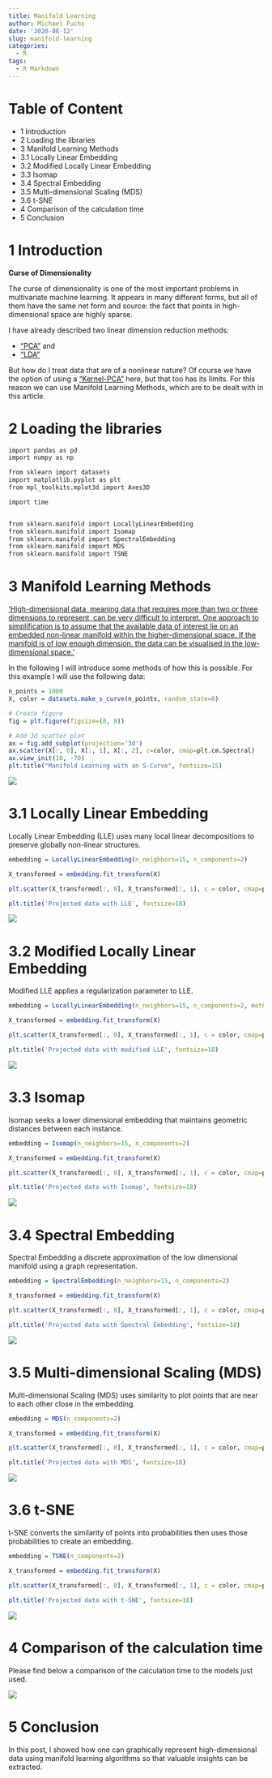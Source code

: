 ```yaml
---
title: Manifold Learning
author: Michael Fuchs
date: '2020-08-12'
slug: manifold-learning
categories:
  - R
tags:
  - R Markdown
---
```




# Table of Content

+ 1 Introduction
+ 2 Loading the libraries
+ 3 Manifold Learning Methods
+ 3.1 Locally Linear Embedding
+ 3.2 Modified Locally Linear Embedding
+ 3.3 Isomap
+ 3.4 Spectral Embedding
+ 3.5 Multi-dimensional Scaling (MDS)
+ 3.6 t-SNE
+ 4 Comparison of the calculation time
+ 5 Conclusion


# 1 Introduction


**Curse of Dimensionality**

The curse of dimensionality is one of the most important problems in multivariate machine learning. It appears in many different forms, but all of them have the same net form and source: the fact that points in high-dimensional space are highly sparse.


I have already described two linear dimension reduction methods:

+ ["PCA"](https://michael-fuchs-python.netlify.app/2020/07/22/principal-component-analysis-pca/) and 
+ ["LDA"](https://michael-fuchs-python.netlify.app/2020/08/07/linear-discriminant-analysis-lda/)

But how do I treat data that are of a nonlinear nature?
Of course we have the option of using a ["Kernel-PCA"](https://michael-fuchs-python.netlify.app/2020/07/22/principal-component-analysis-pca/) here, but that too has its limits.
For this reason we can use Manifold Learning Methods, which are to be dealt with in this article.



# 2 Loading the libraries


```r
import pandas as pd
import numpy as np

from sklearn import datasets
import matplotlib.pyplot as plt
from mpl_toolkits.mplot3d import Axes3D

import time


from sklearn.manifold import LocallyLinearEmbedding
from sklearn.manifold import Isomap
from sklearn.manifold import SpectralEmbedding
from sklearn.manifold import MDS
from sklearn.manifold import TSNE
```




# 3 Manifold Learning Methods

['High-dimensional data, meaning data that requires more than two or three dimensions to represent, can be very difficult to interpret. One approach to simplification is to assume that the available data of interest lie on an embedded non-linear manifold within the higher-dimensional space. If the manifold is of low enough dimension, the data can be visualised in the low-dimensional space.']('https://en.wikipedia.org/wiki/Nonlinear_dimensionality_reduction')


In the following I will introduce some methods of how this is possible.
For this example I will use the following data:


```r
n_points = 1000
X, color = datasets.make_s_curve(n_points, random_state=0)

# Create figure
fig = plt.figure(figsize=(8, 8))

# Add 3d scatter plot
ax = fig.add_subplot(projection='3d')
ax.scatter(X[:, 0], X[:, 1], X[:, 2], c=color, cmap=plt.cm.Spectral)
ax.view_init(10, -70)
plt.title("Manifold Learning with an S-Curve", fontsize=15)
```

![](/post/2020-08-12-manifold-learning_files/p59p1.png)


# 3.1 Locally Linear Embedding

Locally Linear Embedding (LLE) uses many local linear decompositions to preserve globally non-linear structures.

```r
embedding = LocallyLinearEmbedding(n_neighbors=15, n_components=2)

X_transformed = embedding.fit_transform(X)
```

```r
plt.scatter(X_transformed[:, 0], X_transformed[:, 1], c = color, cmap=plt.cm.Spectral)

plt.title('Projected data with LLE', fontsize=18)
```

![](/post/2020-08-12-manifold-learning_files/p59p2.png)


# 3.2 Modified Locally Linear Embedding

Modified LLE applies a regularization parameter to LLE.


```r
embedding = LocallyLinearEmbedding(n_neighbors=15, n_components=2, method='modified')

X_transformed = embedding.fit_transform(X)
```

```r
plt.scatter(X_transformed[:, 0], X_transformed[:, 1], c = color, cmap=plt.cm.Spectral)

plt.title('Projected data with modified LLE', fontsize=18)
```

![](/post/2020-08-12-manifold-learning_files/p59p3.png)


# 3.3 Isomap

Isomap seeks a lower dimensional embedding that maintains geometric distances between each instance.


```r
embedding = Isomap(n_neighbors=15, n_components=2)

X_transformed = embedding.fit_transform(X)
```

```r
plt.scatter(X_transformed[:, 0], X_transformed[:, 1], c = color, cmap=plt.cm.Spectral)

plt.title('Projected data with Isomap', fontsize=18)
```

![](/post/2020-08-12-manifold-learning_files/p59p4.png)


# 3.4 Spectral Embedding

Spectral Embedding a discrete approximation of the low dimensional manifold using a graph representation.

```r
embedding = SpectralEmbedding(n_neighbors=15, n_components=2)

X_transformed = embedding.fit_transform(X)
```

```r
plt.scatter(X_transformed[:, 0], X_transformed[:, 1], c = color, cmap=plt.cm.Spectral)

plt.title('Projected data with Spectral Embedding', fontsize=18)
```

![](/post/2020-08-12-manifold-learning_files/p59p5.png)


# 3.5 Multi-dimensional Scaling (MDS)

Multi-dimensional Scaling (MDS) uses similarity to plot points that are near to each other close in the embedding.


```r
embedding = MDS(n_components=2)

X_transformed = embedding.fit_transform(X)
```

```r
plt.scatter(X_transformed[:, 0], X_transformed[:, 1], c = color, cmap=plt.cm.Spectral)

plt.title('Projected data with MDS', fontsize=18)
```

![](/post/2020-08-12-manifold-learning_files/p59p6.png)


# 3.6 t-SNE

t-SNE converts the similarity of points into probabilities then uses those probabilities to create an embedding.

```r
embedding = TSNE(n_components=2)

X_transformed = embedding.fit_transform(X)
```

```r
plt.scatter(X_transformed[:, 0], X_transformed[:, 1], c = color, cmap=plt.cm.Spectral)

plt.title('Projected data with t-SNE', fontsize=18)
```

![](/post/2020-08-12-manifold-learning_files/p59p7.png)


# 4 Comparison of the calculation time

Please find below a comparison of the calculation time to the models just used.



![](/post/2020-08-12-manifold-learning_files/p59p8.png)




# 5 Conclusion

In this post, I showed how one can graphically represent high-dimensional data using manifold learning algorithms so that valuable insights can be extracted.




